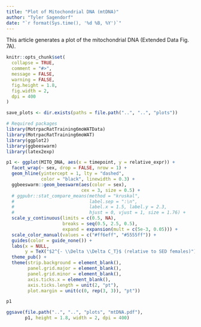 ```yaml
---
title: "Plot of Mitochondrial DNA (mtDNA)"
author: "Tyler Sagendorf"
date: "`r format(Sys.time(), '%d %B, %Y')`"
---
```


This article generates a plot of the mitochondrial DNA (Extended Data Fig. 7A).

```r
knitr::opts_chunk$set(
  collapse = TRUE,
  comment = "#>",
  message = FALSE,
  warning = FALSE,
  fig.height = 1.8,
  fig.width = 2,
  dpi = 400
)

save_plots <- dir.exists(paths = file.path("..", "..", "plots"))
```

```r
# Required packages
library(MotrpacRatTraining6moWATData)
library(MotrpacRatTraining6moWAT)
library(ggplot2)
library(ggbeeswarm)
library(latex2exp)
```

```r
p1 <- ggplot(MITO_DNA, aes(x = timepoint, y = relative_expr)) +
  facet_wrap(~ sex, drop = FALSE, nrow = 1) +
  geom_hline(yintercept = 1, lty = "dashed", 
             color = "black", linewidth = 0.3) +
  ggbeeswarm::geom_beeswarm(aes(color = sex),
                            cex = 3, size = 0.5) +
  # ggpubr::stat_compare_means(method = "kruskal",
  #                            label.sep = ":\n",
  #                            label.x = 1.5, label.y = 2.3,
  #                            hjust = 0, vjust = 1, size = 1.76) +
  scale_y_continuous(limits = c(0.5, NA),
                     breaks = seq(0.5, 2.5, 0.5),
                     expand = expansion(mult = c(5e-3, 0.05))) +
  scale_color_manual(values = c("#ff6eff", "#5555ff")) +
  guides(color = guide_none()) +
  labs(x = NULL,
       y = TeX("$2^{- \\Delta \\Delta C_T}$ (relative to SED females)")) +
  theme_pub() +
  theme(strip.background = element_blank(),
        panel.grid.major = element_blank(),
        panel.grid.minor = element_blank(),
        axis.ticks.x = element_blank(),
        axis.ticks.length = unit(2, "pt"),
        plot.margin = unit(c(0, rep(3, 3)), "pt"))

p1
```

```r
ggsave(file.path("..", "..", "plots", "mtDNA.pdf"), 
       p1, height = 1.8, width = 2, dpi = 400)
```

